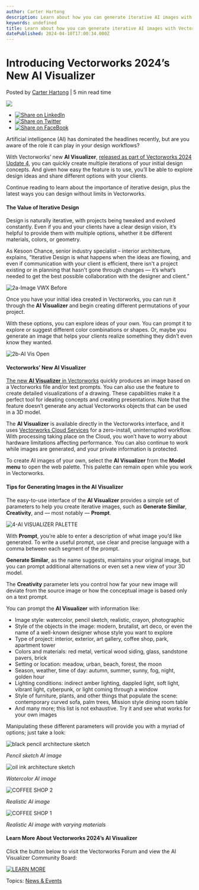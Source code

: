```yaml
---
author: Carter Hartong
description: Learn about how you can generate iterative AI images with Vectorworks’ new AI Visualizer.
keywords: undefined
title: Learn about how you can generate iterative AI images with Vectorworks’ new AI Visualizer. 
datePublished: 2024-04-10T17:00:34.000Z
---
```

  

# Introducing Vectorworks 2024’s New AI Visualizer

 Posted by [Carter Hartong](https://blog.vectorworks.net/author/carter-hartong) | 5 min read time 

![](https://blog.vectorworks.net/hubfs/Greyhound%20caffe-interior%20by%20Wes%20%281%29.png) 

* [![Share on LinkedIn](https://2659751.fs1.hubspotusercontent-na1.net/hubfs/2659751/michaelDemo/share-LI.png)](http://www.linkedin.com/shareArticle?mini=true&url=https%3A%2F%2Fblog.vectorworks.net%2Fvectorworks-ai-visualizer)
* [![Share on Twitter](https://2659751.fs1.hubspotusercontent-na1.net/hubfs/2659751/michaelDemo/share-TW.png)](https://www.twitter.com/share?text=Introducing%20Vectorworks%202024’s%20New%20AI%20Visualizer&url=https%3A%2F%2Fblog.vectorworks.net%2Fvectorworks-ai-visualizer&via=PMGTweets)
* [![Share on FaceBook](https://2659751.fs1.hubspotusercontent-na1.net/hubfs/2659751/michaelDemo/share-FB.png)](https://www.facebook.com/sharer/sharer.php?u=https%3A%2F%2Fblog.vectorworks.net%2Fvectorworks-ai-visualizer)

Artificial intelligence (AI) has dominated the headlines recently, but are you aware of the role it can play in your design workflows?

With Vectorworks’ new **AI Visualizer**, [released as part of Vectorworks 2024 Update 4](../../../net/vectorworks/blog/updates-improvements-in-vectorworks-2024-update-4.html), you can quickly create multiple iterations of your initial design concepts. And given how easy the feature is to use, you’ll be able to explore design ideas and share different options with your clients.

Continue reading to learn about the importance of iterative design, plus the latest ways you can design without limits in Vectorworks.

#### The Value of Iterative Design

Design is naturally iterative, with projects being tweaked and evolved constantly. Even if you and your clients have a clear design vision, it’s helpful to provide them with multiple options, whether it be different materials, colors, or geometry.

As Kesoon Chance, senior industry specialist – interior architecture, explains, “Iterative Design is what happens when the ideas are flowing, and even if communication with your client is efficient, there isn't a project existing or in planning that hasn't gone through changes — it’s what’s needed to get the best possible collaboration with the designer and client.”

![2a-Image VWX Before](https://blog.vectorworks.net/hs-fs/hubfs/Blog%20Images/240409_AI%20Visualizer/2a-Image%20VWX%20Before.png?width=1440&height=810&name=2a-Image%20VWX%20Before.png)

Once you have your initial idea created in Vectorworks, you can run it through the **AI Visualizer** and begin creating different permutations of your project.

With these options, you can explore ideas of your own. You can prompt it to explore or suggest different color combinations or shapes. Or, maybe you generate an image that helps your clients realize something they didn’t even know they wanted.

![2b-AI Vis Open](https://blog.vectorworks.net/hs-fs/hubfs/Blog%20Images/240409_AI%20Visualizer/2b-AI%20Vis%20Open.png?width=1440&height=811&name=2b-AI%20Vis%20Open.png)

#### Vectorworks’ New AI Visualizer

[The new **AI Visualizer** in Vectorworks](https://app-help.vectorworks.net/2024/eng/VW2024%5FGuide/Rendering2/Generating%5FAI%5Fimages.htm?rhsearch=ai%20visualizer&rhhlterm=ai%20visualizer) quickly produces an image based on a Vectorworks file and/or text prompts. You can also use the feature to create detailed visualizations of a drawing. These capabilities make it a perfect tool for ideating concepts and creating presentations. Note that the feature doesn’t generate any actual Vectorworks objects that can be used in a 3D model.

The **AI Visualizer** is available directly in the Vectorworks interface, and it uses [Vectorworks Cloud Services](https://www.vectorworks.net/en-US/cloud-services?utm%5Fmedium=pr&utm%5Fsource=coverage&utm%5Fcontent=vectorworks-2024-update-4) for a zero-install, uninterrupted workflow. With processing taking place on the Cloud, you won’t have to worry about hardware limitations affecting performance. You can also continue to work while images are generated, and your private information is protected.

To create AI images of your own, select the **AI Visualizer** from the **Model menu** to open the web palette. This palette can remain open while you work in Vectorworks.

#### Tips for Generating Images in the AI Visualizer

The easy-to-use interface of the **AI Visualizer** provides a simple set of parameters to help you create iterative images, such as **Generate Similar**, **Creativity**, and — most notably — **Prompt**.

![4-AI VISUALIZER PALETTE](https://blog.vectorworks.net/hs-fs/hubfs/Blog%20Images/240409_AI%20Visualizer/4-AI%20VISUALIZER%20PALETTE.png?width=1440&height=786&name=4-AI%20VISUALIZER%20PALETTE.png)

With **Prompt**, you’re able to enter a description of what image you’d like generated. To write a useful prompt, use clear and precise language with a comma between each segment of the prompt.

**Generate Similar**, as the name suggests, maintains your original image, but you can prompt additional alternations or even set a new view of your 3D model.

The **Creativity** parameter lets you control how far your new image will deviate from the source image or how the conceptual image is based only on a text prompt.

You can prompt the **AI Visualizer** with information like:

* Image style: watercolor, pencil sketch, realistic, crayon, photographic
* Style of the objects in the image: modern, brutalist, art deco, or even the name of a well-known designer whose style you want to explore
* Type of project: interior, exterior, art gallery, coffee shop, park, apartment tower
* Colors and materials: red metal, vertical wood siding, glass, sandstone pavers, brick
* Setting or location: meadow, urban, beach, forest, the moon
* Season, weather, time of day: autumn, summer, sunny, fog, night, golden hour
* Lighting conditions: indirect amber lighting, dappled light, soft light, vibrant light, cyberpunk, or light coming through a window
* Style of furniture, plants, and other things that populate the scene: contemporary curved sofa, palm trees, Mission style dining room table
* And many more; this list is not exhaustive. Try it and see what works for your own images

Manipulating these different parameters will provide you with a myriad of options; just take a look:

![black pencil architecture sketch](https://blog.vectorworks.net/hs-fs/hubfs/Blog%20Images/240409_AI%20Visualizer/black%20pencil%20architecture%20sketch.jpg?width=1440&height=823&name=black%20pencil%20architecture%20sketch.jpg)

_Pencil sketch AI image_

![oil ink architecture sketch](https://blog.vectorworks.net/hs-fs/hubfs/Blog%20Images/240409_AI%20Visualizer/oil%20ink%20architecture%20sketch.jpg?width=1440&height=823&name=oil%20ink%20architecture%20sketch.jpg)

_Watercolor AI image_

![COFFEE SHOP 2](https://blog.vectorworks.net/hs-fs/hubfs/Blog%20Images/240409_AI%20Visualizer/COFFEE%20SHOP%202.png?width=1440&height=821&name=COFFEE%20SHOP%202.png)

_Realistic AI image_

![COFFEE SHOP 1](https://blog.vectorworks.net/hs-fs/hubfs/Blog%20Images/240409_AI%20Visualizer/COFFEE%20SHOP%201.png?width=1440&height=821&name=COFFEE%20SHOP%201.png)

_Realistic AI image with varying materials_

#### Learn More About Vectorworks 2024’s AI Visualizer

Click the button below to visit the Vectorworks Forum and view the AI Visualizer Community Board:

[![LEARN MORE](https://no-cache.hubspot.com/cta/default/3018241/7da0de88-6fc3-4861-baa2-166918ada523.png)](https://cta-redirect.hubspot.com/cta/redirect/3018241/7da0de88-6fc3-4861-baa2-166918ada523) 

 Topics: [News & Events](https://blog.vectorworks.net/topic/news-events) 

  